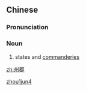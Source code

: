 ==Chinese==
{{zh-forms}}

===Pronunciation===
{{zh-pron
|m=zhōujùn
|cat=n
}}

===Noun===
{{zh-noun}}

# {{lb|zh|archaic}} states and [[w:commandery|commanderies]]

[[Category:Mandarin archaic terms|zhou1jun4]]

[[zh:州郡]]